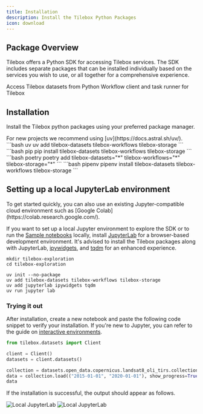```yaml
---
title: Installation
description: Install the Tilebox Python Packages
icon: download
---
```


## Package Overview

Tilebox offers a Python SDK for accessing Tilebox services. The SDK includes separate packages that can be installed individually based on the services you wish to use, or all together for a comprehensive experience.

<CardGroup cols={2}>
  <Card title="tilebox-datasets" icon="database" href="https://pypi.org/project/tilebox-datasets/" horizontal>
    Access Tilebox datasets from Python
  </Card>
  <Card title="tilebox-workflows" icon="network-wired" href="https://pypi.org/project/tilebox-workflows/" horizontal>
    Workflow client and task runner for Tilebox
  </Card>
</CardGroup>

## Installation

Install the Tilebox python packages using your preferred package manager.

<Tip>
  For new projects we recommend using [uv](https://docs.astral.sh/uv/).
</Tip>

<CodeGroup>
```bash uv
uv add tilebox-datasets tilebox-workflows tilebox-storage
```
```bash pip
pip install tilebox-datasets tilebox-workflows tilebox-storage
```
```bash poetry
poetry add tilebox-datasets="*" tilebox-workflows="*" tilebox-storage="*"
```
```bash pipenv
pipenv install tilebox-datasets tilebox-workflows tilebox-storage
```
</CodeGroup>

## Setting up a local JupyterLab environment

<Tip>
  To get started quickly, you can also use an existing Jupyter-compatible cloud environment such as [Google Colab](https://colab.research.google.com/).
</Tip>

If you want to set up a local Jupyter environment to explore the SDK or to run the [Sample notebooks](/sdks/python/sample-notebooks) locally, install [JupyterLab](https://github.com/jupyterlab/jupyterlab) for a browser-based development environment. It's advised to install the Tilebox packages along with JupyterLab, [ipywidgets](https://ipywidgets.readthedocs.io/en/latest/user_install.html), and [tqdm](https://tqdm.github.io/) for an enhanced experience.

```uv uv
mkdir tilebox-exploration
cd tilebox-exploration

uv init --no-package
uv add tilebox-datasets tilebox-workflows tilebox-storage
uv add jupyterlab ipywidgets tqdm
uv run jupyter lab
```

### Trying it out

After installation, create a new notebook and paste the following code snippet to verify your installation. If you're new to Jupyter, you can refer to the guide on [interactive environments](/sdks/python/sample-notebooks#interactive-environments).

```python Python
from tilebox.datasets import Client

client = Client()
datasets = client.datasets()

collection = datasets.open_data.copernicus.landsat8_oli_tirs.collection("L1T")
data = collection.load(("2015-01-01", "2020-01-01"), show_progress=True)
data
```

If the installation is successful, the output should appear as follows.

<Frame>
  <img src="/assets/jupyter/local-jupyter-light.png" alt="Local JupyterLab" className="dark:hidden" />
  <img src="/assets/jupyter/local-jupyter-dark.png" alt="Local JupyterLab" className="hidden dark:block" />
</Frame>
